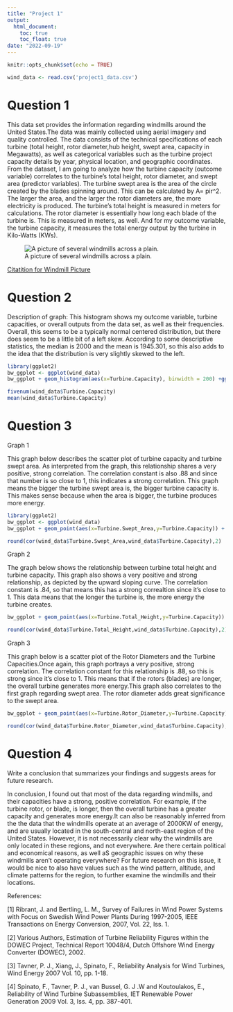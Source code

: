 ---
title: "Project 1"
output: 
  html_document:
    toc: true
    toc_float: true
date: "2022-09-19"
---

```{r setup, include=FALSE}
knitr::opts_chunk$set(echo = TRUE)

wind_data <- read.csv('project1_data.csv')
```

# Question 1 

This data set provides the information regarding windmills around the United States.The data was mainly collected using aerial imagery and quality controlled. The data consists of the technical specifications of each turbine (total height, rotor diameter,hub height, swept area, capacity in Megawatts), as well as categorical variables such as the turbine project capacity details by year, physical location, and geographic coordinates. From the dataset, I am going to analyze how the turbine capacity (outcome variable) correlates to the turbine’s total height, rotor diameter, and swept area (predictor variables). The turbine swept area is the area of the circle created by the blades spinning around. This can be calculated by A= pir^2. The larger the area, and the larger the rotor diameters are, the more electricity is produced. The turbine's total height is measured in meters for calculations. The rotor diameter is essentially how long each blade of the turbine is. This is measured in meters, as well. And for my outcome variable, the turbine capacity, it measures the total energy output by the turbine in Kilo-Watts (KWs).

![A picture of several windmills across a plain.](windmill_photoo.png)

[Citatition for Windmill Picture](https://www.shutterstock.com/image-photo/offshore-windmill-farm-ocean-westermeerwind-park-759730900)


# Question 2 

Description of graph: This histogram shows my outcome variable, turbine capacities, or overall outputs from the data set, as well as their frequencies. Overall, this seems to be a typically normal centered distribution, but there does seem to be a little bit of a left skew. According to some descriptive statistics, the median is 2000 and the mean is 1945.301, so this also adds to the idea that the distribution is very slightly skewed to the left.

```{r echo=FALSE}
library(ggplot2)
bw_ggplot <- ggplot(wind_data)
bw_ggplot + geom_histogram(aes(x=Turbine.Capacity), binwidth = 200) +ggtitle ('Turbine Capacity vs Frequency')+xlab('Turbine Capacities (KWs)')+ylab('Frequencies') 

```
```{r echo=FALSE}
fivenum(wind_data$Turbine.Capacity)
mean(wind_data$Turbine.Capacity)

```


# Question 3

Graph 1

This graph below describes the scatter plot of turbine capacity and turbine swept area. As interpreted from the graph, this relationship shares a very positive, strong correlation. The correlation constant is also .88 and since that number is so close to 1, this indicates a strong correlation. This graph means the bigger the turbine swept area is, the bigger turbine capacity is. This makes sense because when the area is bigger, the turbine produces more energy.


```{r echo=FALSE}
library(ggplot2)
bw_ggplot <- ggplot(wind_data)
bw_ggplot + geom_point(aes(x=Turbine.Swept_Area,y=Turbine.Capacity)) + labs(title='Turbine Capacity (KWs) vs Turbine Swept Area (Meters ^2)', x='Turbine Swept Area (Meters ^2)',y='Turbine Capacity (KWs)')

```
```{r echo=FALSE}
round(cor(wind_data$Turbine.Swept_Area,wind_data$Turbine.Capacity),2)

```



Graph 2

The graph below shows the relationship between turbine total height and turbine capacity. This graph also shows a very positive and strong relationship, as depicted by the upward sloping curve. The correlation constant is .84, so that means this has a strong correaltion since it's close to 1. This data means that the longer the turbine is, the more energy the turbine creates.

```{r echo=FALSE}
bw_ggplot + geom_point(aes(x=Turbine.Total_Height,y=Turbine.Capacity)) + labs(title='Turbine Capacity (KWs) vs Turbine Total Height (Meters)', x='Turbine Total Height (Meters)',y='Turbine Capacity (KWs)')

```
```{r echo= FALSE}
round(cor(wind_data$Turbine.Total_Height,wind_data$Turbine.Capacity),2)

```



Graph 3

This graph below is a scatter plot of the Rotor Diameters and the Turbine Capacities.Once again, this graph portrays a very positive, strong correlation. The correlation constant for this relationship is .88, so this is strong since it's close to 1. This means that if the rotors (blades) are longer, the overall turbine generates more energy.This graph also correlates to the first graph regarding swept area. The rotor diameter adds great significance to the swept area. 


```{r echo =FALSE}
bw_ggplot + geom_point(aes(x=Turbine.Rotor_Diameter,y=Turbine.Capacity)) + labs(title='Turbine Capacity (KWs) vs Rotor Diameters (Meters) ', x='Rotor Diameter (Meters) ',y='Turbine Capacity (KWs)')

```

```{r echo=FALSE}
round(cor(wind_data$Turbine.Rotor_Diameter,wind_data$Turbine.Capacity),2)

```


# Question 4

Write a conclusion that summarizes your findings and suggests areas for future research.

In conclusion, I found out that most of the data regarding windmills, and their capacities have a strong, positive correlation. For example, if the turbine rotor, or blade, is longer, then the overall turbine has a greater capacity and generates more energy.It can also be reasonably inferred from the the data that the windmills operate at an average of 2000KW of energy, and are usually located in the south-central and north-east region of the United States. However, it is not necessarily clear why the windmills are only located in these regions, and not everywhere. Are there certain political and economical reasons, as well aS geographic issues on why these windmills aren't operating everywhere? For future research on this issue, it would be nice to also have values such as the wind pattern, altitude, and climate patterns for the region, to further examine the windmills and their locations.




References:

[1] Ribrant, J. and Bertling, L. M., Survey of Failures in Wind Power Systems with Focus on
Swedish Wind Power Plants During 1997-2005, IEEE Transactions on Energy Conversion,
2007, Vol. 22, Iss. 1.


[2] Various Authors, Estimation of Turbine Reliability Figures within the DOWEC Project,
Technical Report 10048/4, Dutch Offshore Wind Energy Converter (DOWEC), 2002.


[3] Tavner, P. J., Xiang, J., Spinato, F., Reliability Analysis for Wind Turbines, Wind Energy
2007 Vol. 10, pp. 1-18.


[4] Spinato, F., Tavner, P. J., van Bussel, G. J .W and Koutoulakos, E., Reliability of Wind
Turbine Subassemblies, IET Renewable Power Generation 2009 Vol. 3, Iss. 4, pp. 387-401.


